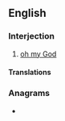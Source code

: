 ==English==

===Interjection===
{{en-interj|head=[[oh]] [[my]]!}}

# {{lb|en|idiomatic|euphemistic|mainly US|Canada}} [[oh my God]]

====Translations====
{{trans-see|good heavens}}

===Anagrams===
* {{anagrams|en|homy}}